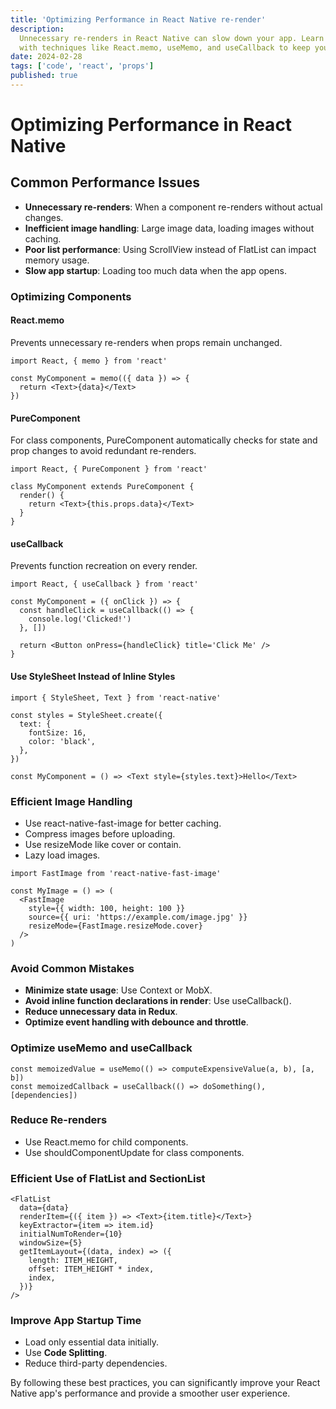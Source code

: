 ```yaml
---
title: 'Optimizing Performance in React Native re-render'
description:
  Unnecessary re-renders in React Native can slow down your app. Learn how to optimize performance
  with techniques like React.memo, useMemo, and useCallback to keep your app fast and smooth...
date: 2024-02-28
tags: ['code', 'react', 'props']
published: true
---
```


# Optimizing Performance in React Native

## Common Performance Issues

- **Unnecessary re-renders**: When a component re-renders without actual changes.
- **Inefficient image handling**: Large image data, loading images without caching.
- **Poor list performance**: Using ScrollView instead of FlatList can impact memory usage.
- **Slow app startup**: Loading too much data when the app opens.

### Optimizing Components

#### React.memo

Prevents unnecessary re-renders when props remain unchanged.

```tsx
import React, { memo } from 'react'

const MyComponent = memo(({ data }) => {
  return <Text>{data}</Text>
})
```

#### PureComponent

For class components, PureComponent automatically checks for state and prop changes to avoid redundant re-renders.

```tsx
import React, { PureComponent } from 'react'

class MyComponent extends PureComponent {
  render() {
    return <Text>{this.props.data}</Text>
  }
}
```

#### useCallback

Prevents function recreation on every render.

```tsx
import React, { useCallback } from 'react'

const MyComponent = ({ onClick }) => {
  const handleClick = useCallback(() => {
    console.log('Clicked!')
  }, [])

  return <Button onPress={handleClick} title='Click Me' />
}
```

#### Use StyleSheet Instead of Inline Styles

```tsx
import { StyleSheet, Text } from 'react-native'

const styles = StyleSheet.create({
  text: {
    fontSize: 16,
    color: 'black',
  },
})

const MyComponent = () => <Text style={styles.text}>Hello</Text>
```

### Efficient Image Handling

- Use react-native-fast-image for better caching.
- Compress images before uploading.
- Use resizeMode like cover or contain.
- Lazy load images.

```tsx
import FastImage from 'react-native-fast-image'

const MyImage = () => (
  <FastImage
    style={{ width: 100, height: 100 }}
    source={{ uri: 'https://example.com/image.jpg' }}
    resizeMode={FastImage.resizeMode.cover}
  />
)
```

### Avoid Common Mistakes

- **Minimize state usage**: Use Context or MobX.
- **Avoid inline function declarations in render**: Use useCallback().
- **Reduce unnecessary data in Redux**.
- **Optimize event handling with debounce and throttle**.

### Optimize useMemo and useCallback

```tsx
const memoizedValue = useMemo(() => computeExpensiveValue(a, b), [a, b])
const memoizedCallback = useCallback(() => doSomething(), [dependencies])
```

### Reduce Re-renders

- Use React.memo for child components.
- Use shouldComponentUpdate for class components.

### Efficient Use of FlatList and SectionList

```tsx
<FlatList
  data={data}
  renderItem={({ item }) => <Text>{item.title}</Text>}
  keyExtractor={item => item.id}
  initialNumToRender={10}
  windowSize={5}
  getItemLayout={(data, index) => ({
    length: ITEM_HEIGHT,
    offset: ITEM_HEIGHT * index,
    index,
  })}
/>
```

### Improve App Startup Time

- Load only essential data initially.
- Use **Code Splitting**.
- Reduce third-party dependencies.

By following these best practices, you can significantly improve your React Native app's performance
and provide a smoother user experience.
